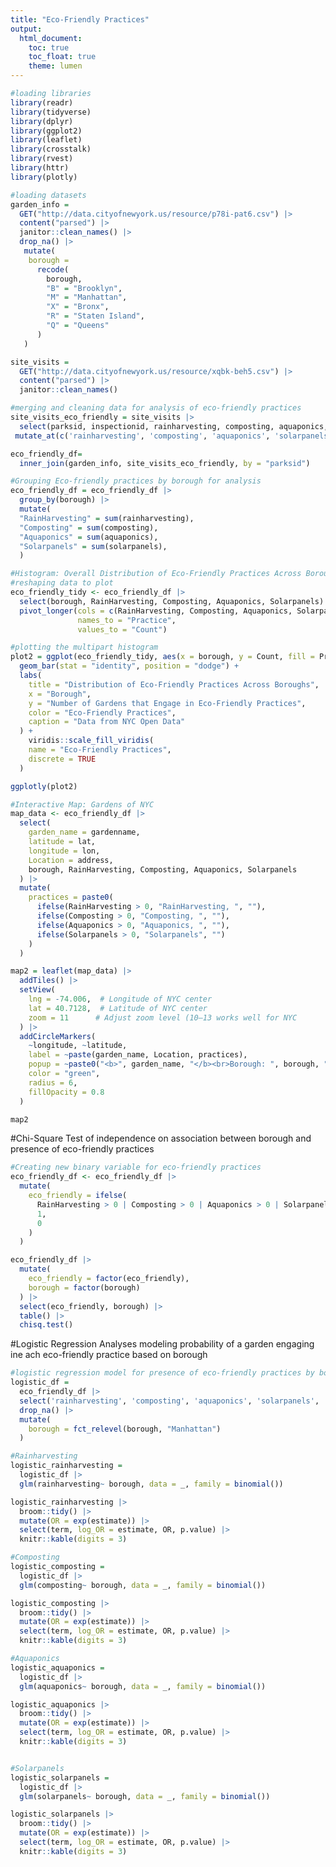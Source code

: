 ```yaml
---
title: "Eco-Friendly Practices"
output: 
  html_document:
    toc: true
    toc_float: true
    theme: lumen
---
```


```r
#loading libraries
library(readr)
library(tidyverse)
library(dplyr)
library(ggplot2)
library(leaflet)
library(crosstalk)
library(rvest)
library(httr)
library(plotly)

#loading datasets
garden_info = 
  GET("http://data.cityofnewyork.us/resource/p78i-pat6.csv") |> 
  content("parsed") |>
  janitor::clean_names() |>
  drop_na() |>
   mutate(
    borough = 
      recode(
        borough,
        "B" = "Brooklyn",
        "M" = "Manhattan",
        "X" = "Bronx",
        "R" = "Staten Island",
        "Q" = "Queens"
      )
   )

site_visits = 
  GET("http://data.cityofnewyork.us/resource/xqbk-beh5.csv") |>
  content("parsed") |>
  janitor::clean_names()

#merging and cleaning data for analysis of eco-friendly practices
site_visits_eco_friendly = site_visits |>
  select(parksid, inspectionid, rainharvesting, composting, aquaponics, solarpanels) |>
 mutate_at(c('rainharvesting', 'composting', 'aquaponics', 'solarpanels'), as.numeric) 

eco_friendly_df= 
  inner_join(garden_info, site_visits_eco_friendly, by = "parksid") 

#Grouping Eco-friendly practices by borough for analysis 
eco_friendly_df = eco_friendly_df |>
  group_by(borough) |>
  mutate(
  "RainHarvesting" = sum(rainharvesting),
  "Composting" = sum(composting),
  "Aquaponics" = sum(aquaponics),
  "Solarpanels" = sum(solarpanels),
  )

#Histogram: Overall Distribution of Eco-Friendly Practices Across Boroughs
#reshaping data to plot 
eco_friendly_tidy <- eco_friendly_df |>
  select(borough, RainHarvesting, Composting, Aquaponics, Solarpanels) |>
  pivot_longer(cols = c(RainHarvesting, Composting, Aquaponics, Solarpanels),
               names_to = "Practice",
               values_to = "Count")

#plotting the multipart histogram 
plot2 = ggplot(eco_friendly_tidy, aes(x = borough, y = Count, fill = Practice)) +
  geom_bar(stat = "identity", position = "dodge") +
  labs(
    title = "Distribution of Eco-Friendly Practices Across Boroughs",
    x = "Borough",
    y = "Number of Gardens that Engage in Eco-Friendly Practices",
    color = "Eco-Friendly Practices",
    caption = "Data from NYC Open Data"
  ) +
    viridis::scale_fill_viridis(
    name = "Eco-Friendly Practices", 
    discrete = TRUE
  )

ggplotly(plot2)
``` 

```r
#Interactive Map: Gardens of NYC  
map_data <- eco_friendly_df |>
  select(
    garden_name = gardenname, 
    latitude = lat, 
    longitude = lon, 
    Location = address,
    borough, RainHarvesting, Composting, Aquaponics, Solarpanels
  ) |>
  mutate(
    practices = paste0(
      ifelse(RainHarvesting > 0, "RainHarvesting, ", ""),
      ifelse(Composting > 0, "Composting, ", ""),
      ifelse(Aquaponics > 0, "Aquaponics, ", ""),
      ifelse(Solarpanels > 0, "Solarpanels", "")
    )
  )

map2 = leaflet(map_data) |>
  addTiles() |>
  setView(
    lng = -74.006,  # Longitude of NYC center
    lat = 40.7128,  # Latitude of NYC center
    zoom = 11      # Adjust zoom level (10–13 works well for NYC
  ) |>
  addCircleMarkers(
    ~longitude, ~latitude,
    label = ~paste(garden_name, Location, practices),
    popup = ~paste0("<b>", garden_name, "</b><br>Borough: ", borough, "<br>Practices: ", practices),
    color = "green",
    radius = 6,
    fillOpacity = 0.8
  )

map2
```

#Chi-Square Test of independence on association between borough and presence of eco-friendly practices 
```r
#Creating new binary variable for eco-friendly practices 
eco_friendly_df <- eco_friendly_df |>
  mutate(
    eco_friendly = ifelse(
      RainHarvesting > 0 | Composting > 0 | Aquaponics > 0 | Solarpanels > 0, 
      1, 
      0
    )
  ) 

eco_friendly_df |>
  mutate(
    eco_friendly = factor(eco_friendly),
    borough = factor(borough)
  ) |>
  select(eco_friendly, borough) |>
  table() |>
  chisq.test()
```

#Logistic Regression Analyses modeling probability of a garden engaging ine ach eco-friendly practice based on borough
```r
#logistic regression model for presence of eco-friendly practices by borough
logistic_df =
  eco_friendly_df |>
  select('rainharvesting', 'composting', 'aquaponics', 'solarpanels', 'borough') |>
  drop_na() |>
  mutate(
    borough = fct_relevel(borough, "Manhattan")
  )

#Rainharvesting 
logistic_rainharvesting = 
  logistic_df |>
  glm(rainharvesting~ borough, data = _, family = binomial())  

logistic_rainharvesting |> 
  broom::tidy() |> 
  mutate(OR = exp(estimate)) |>
  select(term, log_OR = estimate, OR, p.value) |> 
  knitr::kable(digits = 3)

#Composting 
logistic_composting = 
  logistic_df |>
  glm(composting~ borough, data = _, family = binomial())  

logistic_composting |> 
  broom::tidy() |> 
  mutate(OR = exp(estimate)) |>
  select(term, log_OR = estimate, OR, p.value) |> 
  knitr::kable(digits = 3)

#Aquaponics
logistic_aquaponics = 
  logistic_df |>
  glm(aquaponics~ borough, data = _, family = binomial())  

logistic_aquaponics |> 
  broom::tidy() |> 
  mutate(OR = exp(estimate)) |>
  select(term, log_OR = estimate, OR, p.value) |> 
  knitr::kable(digits = 3)


#Solarpanels 
logistic_solarpanels = 
  logistic_df |>
  glm(solarpanels~ borough, data = _, family = binomial())  

logistic_solarpanels |> 
  broom::tidy() |> 
  mutate(OR = exp(estimate)) |>
  select(term, log_OR = estimate, OR, p.value) |> 
  knitr::kable(digits = 3) 
``` 

